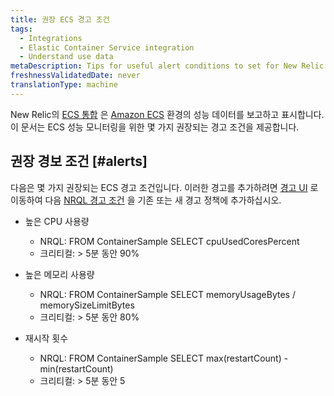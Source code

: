```yaml
---
title: 권장 ECS 경고 조건
tags:
  - Integrations
  - Elastic Container Service integration
  - Understand use data
metaDescription: Tips for useful alert conditions to set for New Relic's Amazon ECS integration.
freshnessValidatedDate: never
translationType: machine
---
```


New Relic의 [ECS 통합](/docs/introduction-amazon-ecs-integration) 은 [Amazon ECS](https://docs.aws.amazon.com/ecs/index.html) 환경의 성능 데이터를 보고하고 표시합니다. 이 문서는 ECS 성능 모니터링을 위한 몇 가지 권장되는 경고 조건을 제공합니다.

## 권장 경보 조건 [#alerts]

다음은 몇 가지 권장되는 ECS 경고 조건입니다. 이러한 경고를 추가하려면 [경고 UI](http://alerts.newrelic.com/) 로 이동하여 다음 [NRQL 경고 조건](/docs/alerts/new-relic-alerts/defining-conditions/create-alert-conditions-nrql-queries) 을 기존 또는 새 경고 정책에 추가하십시오.

* 높은 CPU 사용량

  * NRQL: FROM ContainerSample SELECT cpuUsedCoresPercent
  * 크리티컬: > 5분 동안 90%

* 높은 메모리 사용량

  * NRQL: FROM ContainerSample SELECT memoryUsageBytes / memorySizeLimitBytes
  * 크리티컬: > 5분 동안 80%

* 재시작 횟수

  * NRQL: FROM ContainerSample SELECT max(restartCount) - min(restartCount)
  * 크리티컬: > 5분 동안 5